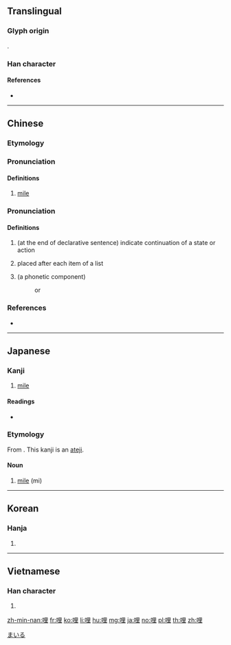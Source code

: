 {{character info/new}}
==Translingual==

===Glyph origin===
{{Han etym}}
{{Han compound|口|里|c1=s|c2=p|ls=psc}}.

===Han character===
{{Han char|rn=30|rad=口|as=07|sn=10|four=66014|canj=RWG|ids=⿰口里}}

====References====
* {{Han ref|kx=0190.160|dkj=03649|dj=0409.320|hdz=10629.030|uh=54E9|ud=21737|bh=ADF9|bd=44537}}

----

==Chinese==
{{zh-forms}}

===Etymology===
{{rfe|zh}}

===Pronunciation===
{{zh-pron
|m=lǐ
|c=lei5
|h=pfs=
|md=
|mn=mai
|w=
|mc=
|oc=
|cat=n
}}

====Definitions====
{{zh-hanzi}}

# {{lb|zh|obsolete}} [[mile]]
#: {{zh-also|英里}}

===Pronunciation===
{{zh-pron
|m=li
|c=le1
|h=pfs=
|md=
|mn=mai
|w=
|mc=
|oc=
|cat=part
}}

====Definitions====
{{zh-hanzi}}

# (at the end of declarative sentence) indicate continuation of a state or action
#: {{zh-syn|呢}}
# placed after each item of a list
#: {{zh-syn|啦}}
# (a phonetic component)
#: {{zh-l|哩哩啦啦}}
#: {{zh-l|哩哩囉囉}} or {{zh-l|哩哩羅羅}}

===References===
* {{R:cedict}}

----

==Japanese==

===Kanji===
{{ja-kanji|grade=n|rs=口07}}

# [[mile]]

====Readings====
* {{ja-readings|on=[[り]] (ri)|kun=[[わい]] (wai), [[マイル]] (mairu)}}

===Etymology===
{{ja-kanjitab|まいる|yomi=kun}}
From {{etyl|en|ja|sort=まいる}} {{m|en|mile}}. This kanji is an [[当て字|ateji]].

====Noun====
{{ja-noun|マイル}}

# [[mile]] (mi) 

[[Category:Japanese terms spelled with ateji|まいる]]

----

==Korean==

===Hanja===
{{ko-hanja|hangeul=리|rv=ri|mr=ri}}

# {{defn|lang=ko|sort=口07}}

----

==Vietnamese==

===Han character===
{{vi-hantu|[[ré]], [[lí]], [[rí]]|rs=口07}}

# {{defn|lang=vi|sort=口07}}

[[zh-min-nan:哩]]
[[fr:哩]]
[[ko:哩]]
[[li:哩]]
[[hu:哩]]
[[mg:哩]]
[[ja:哩]]
[[no:哩]]
[[pl:哩]]
[[th:哩]]
[[zh:哩]]